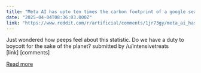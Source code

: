 ```yaml
---
title: "Meta AI has upto ten times the carbon footprint of a google search"
date: "2025-04-04T08:36:03.000Z"
link: "https://www.reddit.com/r/artificial/comments/1jr73gy/meta_ai_has_upto_ten_times_the_carbon_footprint/"
---
```


Just wondered how peeps feel about this statistic. Do we have a duty to boycott for the sake of the planet?
    submitted by    /u/intensivetreats  
 [link]   [comments]

[Read more](https://www.reddit.com/r/artificial/comments/1jr73gy/meta_ai_has_upto_ten_times_the_carbon_footprint/)
